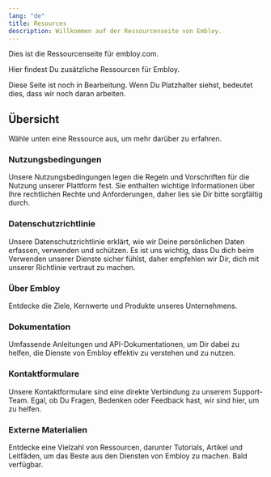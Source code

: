 ```yaml
---
lang: "de"
title: Resources
description: Willkommen auf der Ressourcenseite von Embloy.
---
```


Dies ist die Ressourcenseite für embloy.com.

Hier findest Du zusätzliche Ressourcen für Embloy.

<Callout>

Diese Seite ist noch in Bearbeitung. Wenn Du Platzhalter siehst, bedeutet dies, dass wir noch daran arbeiten.

</Callout>

## Übersicht

Wähle unten eine Ressource aus, um mehr darüber zu erfahren.

<div className="grid sm:grid-cols-2 gap-4 mt-6">

<Card href="/resources/terms">

### Nutzungsbedingungen

Unsere Nutzungsbedingungen legen die Regeln und Vorschriften für die Nutzung unserer Plattform fest. Sie enthalten wichtige Informationen über Ihre rechtlichen Rechte und Anforderungen, daher lies sie Dir bitte sorgfältig durch.

</Card>

<Card href="/resources/privacy">

### Datenschutzrichtlinie

Unsere Datenschutzrichtlinie erklärt, wie wir Deine persönlichen Daten erfassen, verwenden und schützen. Es ist uns wichtig, dass Du dich beim Verwenden unserer Dienste sicher fühlst, daher empfehlen wir Dir, dich mit unserer Richtlinie vertraut zu machen.

</Card>

<Card href="https://about.embloy.com" target="_blank">

### Über Embloy

Entdecke die Ziele, Kernwerte und Produkte unseres Unternehmens.

</Card>

<Card href="https://developers.embloy.com" target="_blank">

### Dokumentation

Umfassende Anleitungen und API-Dokumentationen, um Dir dabei zu helfen, die Dienste von Embloy effektiv zu verstehen und zu nutzen.

</Card>

<Card href="/contact" disabled>

### Kontaktformulare

Unsere Kontaktformulare sind eine direkte Verbindung zu unserem Support-Team. Egal, ob Du Fragen, Bedenken oder Feedback hast, wir sind hier, um zu helfen.

</Card>

<Card href="/resources" disabled>

### Externe Materialien

Entdecke eine Vielzahl von Ressourcen, darunter Tutorials, Artikel und Leitfäden, um das Beste aus den Diensten von Embloy zu machen. Bald verfügbar.

</Card>

</div>
